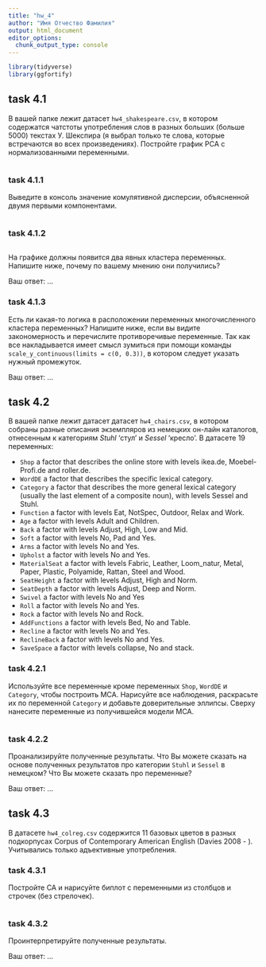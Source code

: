 ```yaml
---
title: "hw_4"
author: "Имя Отчество Фамилия"
output: html_document
editor_options: 
  chunk_output_type: console
---
```


```r
library(tidyverse)
library(ggfortify)
```

## task 4.1

В вашей папке лежит датасет `hw4_shakespeare.csv`, в котором содержатся чатстоты употребления слов в разных больших (больше 5000) текстах У. Шекспира (я выбрал только те слова, которые встречаются во всех произведениях). Постройте график PCA с нормализованными переменными.

```r

```

### task 4.1.1
Выведите в консоль значение комулятивной дисперсии, объясненной двумя первыми компонентами.

```r

```

### task 4.1.2
```r

```

На графике должны появится два явных кластера переменных. Напишите ниже, почему по вашему мнению они получились?

Ваш ответ: ...

### task 4.1.3
Есть ли какая-то логика в расположении переменных многочисленного кластера переменных? Напишите ниже, если вы видите закономерность и перечислите противоречивые переменные. Так как все накладывается имеет смысл зумиться при помощи команды `scale_y_continuous(limits = c(0, 0.3))`, в котором следует указать нужный промежуток.

Ваш ответ: ...

## task 4.2
В вашей папке лежит датасет датасет `hw4_chairs.csv`, в котором собраны разные описания экземпляров из немецких он-лайн каталогов, отнесенным к категориям *Stuhl* 'стул' и *Sessel* 'кресло'. В датасете 19 переменных:

* `Shop` a factor that describes the online store with levels ikea.de, Moebel-Profi.de and roller.de.
* `WordDE` a factor that describes the specific lexical category.
* `Category` a factor that describes the more general lexical category (usually the last element of a composite noun), with levels Sessel and Stuhl.
* `Function` a factor with levels Eat, NotSpec, Outdoor, Relax and Work.
* `Age` a factor with levels Adult and Children.
* `Back` a factor with levels Adjust, High, Low and Mid.
* `Soft` a factor with levels No, Pad and Yes.
* `Arms` a factor with levels No and Yes.
* `Upholst` a factor with levels No and Yes.
* `MaterialSeat` a factor with levels Fabric, Leather, Loom_natur, Metal, Paper, Plastic, Polyamide, Rattan, Steel and Wood.
* `SeatHeight` a factor with levels Adjust, High and Norm.
* `SeatDepth` a factor with levels Adjust, Deep and Norm.
* `Swivel` a factor with levels No and Yes
* `Roll` a factor with levels No and Yes.
* `Rock` a factor with levels No and Rock.
* `AddFunctions` a factor with levels Bed, No and Table.
* `Recline` a factor with levels No and Yes.
* `ReclineBack` a factor with levels No and Yes.
* `SaveSpace` a factor with levels collapse, No and stack.

### task 4.2.1
Используйте все переменные кроме переменных `Shop`, `WordDE` и `Category`, чтобы построить MCA. Нарисуйте все наблюдения, раскрасьте их по переменной `Category` и добавьте доверительные эллипсы. Сверху нанесите переменные из получившейся модели MCA.

```r

```

### task 4.2.2
Проанализируйте полученные результаты. Что Вы можете сказать на основе полученных результатов про категории `Stuhl` и `Sessel` в немецком? Что Вы можете сказать про переменные?

Ваш ответ: ...

## task 4.3
В датасете `hw4_colreg.csv` содержится 11 базовых цветов в разных подкорпусах  Corpus of Contemporary American English (Davies 2008 - ). Учитывались только адъективные употребления. 

### task 4.3.1
Постройте CA и нарисуйте биплот с переменными из столбцов и строчек (без стрелочек).

```r

```

### task 4.3.2
Проинтерпретируйте полученные результаты.

Ваш ответ: ...

